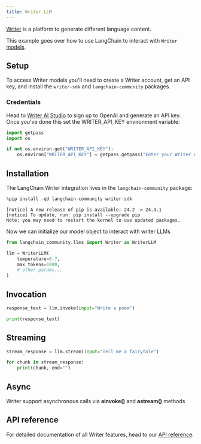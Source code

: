 ```yaml
---
title: Writer LLM
---
```


[Writer](https://writer.com/) is a platform to generate different language content.

This example goes over how to use LangChain to interact with `Writer` [models](https://dev.writer.com/docs/models).

## Setup

To access Writer models you'll need to create a Writer account, get an API key, and install the `writer-sdk` and `langchain-community` packages.

### Credentials

Head to [Writer AI Studio](https://app.writer.com/aistudio/signup?utm_campaign=devrel) to sign up to OpenAI and generate an API key. Once you've done this set the WRITER_API_KEY environment variable:


```python
import getpass
import os

if not os.environ.get("WRITER_API_KEY"):
    os.environ["WRITER_API_KEY"] = getpass.getpass("Enter your Writer API key:")
```

## Installation

The LangChain Writer integration lives in the `langchain-community` package:


```python
%pip install -qU langchain-community writer-sdk
```
```output
[notice] A new release of pip is available: 24.2 -> 24.3.1
[notice] To update, run: pip install --upgrade pip
Note: you may need to restart the kernel to use updated packages.
```
Now we can initialize our model object to interact with writer LLMs


```python
from langchain_community.llms import Writer as WriterLLM

llm = WriterLLM(
    temperature=0.7,
    max_tokens=1000,
    # other params...
)
```

## Invocation


```python
response_text = llm.invoke(input="Write a poem")
```


```python
print(response_text)
```

## Streaming


```python
stream_response = llm.stream(input="Tell me a fairytale")
```


```python
for chunk in stream_response:
    print(chunk, end="")
```

## Async

Writer support asynchronous calls via **ainvoke()** and **astream()** methods

## API reference

For detailed documentation of all Writer features, head to our [API reference](https://dev.writer.com/api-guides/api-reference/completion-api/text-generation#text-generation).
